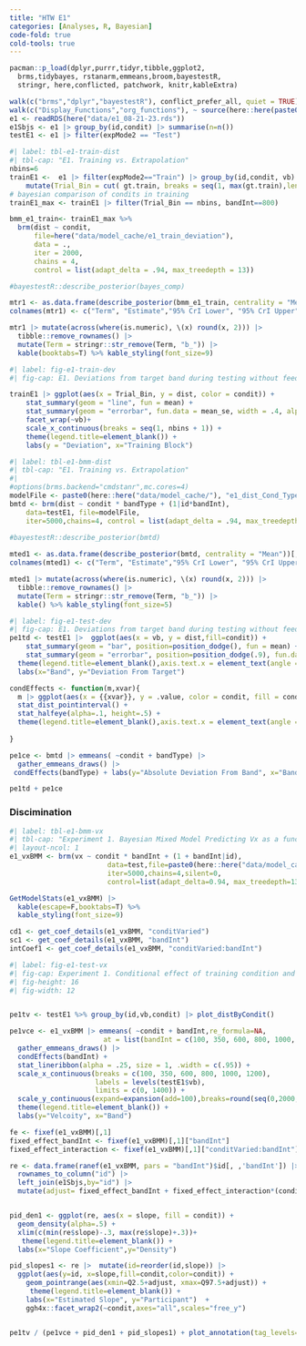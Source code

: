 ```yaml
---
title: "HTW E1"
categories: [Analyses, R, Bayesian]
code-fold: true
cold-tools: true
---
```



```r
pacman::p_load(dplyr,purrr,tidyr,tibble,ggplot2,
  brms,tidybayes, rstanarm,emmeans,broom,bayestestR,
  stringr, here,conflicted, patchwork, knitr,kableExtra)

walk(c("brms","dplyr","bayestestR"), conflict_prefer_all, quiet = TRUE)
walk(c("Display_Functions","org_functions"), ~ source(here::here(paste0("Functions/", .x, ".R"))))
e1 <- readRDS(here("data/e1_08-21-23.rds")) 
e1Sbjs <- e1 |> group_by(id,condit) |> summarise(n=n())
testE1 <- e1 |> filter(expMode2 == "Test")

```



```r
#| label: tbl-e1-train-dist
#| tbl-cap: "E1. Training vs. Extrapolation"
nbins=6
trainE1 <-  e1 |> filter(expMode2=="Train") |> group_by(id,condit, vb) |> 
    mutate(Trial_Bin = cut( gt.train, breaks = seq(1, max(gt.train),length.out=nbins+1),include.lowest = TRUE, labels=FALSE)) 
# bayesian comparison of condits in training
trainE1_max <- trainE1 |> filter(Trial_Bin == nbins, bandInt==800)

bmm_e1_train<- trainE1_max %>% 
  brm(dist ~ condit, 
      file=here("data/model_cache/e1_train_deviation"),
      data = .,
      iter = 2000,
      chains = 4,
      control = list(adapt_delta = .94, max_treedepth = 13))

#bayestestR::describe_posterior(bayes_comp)

mtr1 <- as.data.frame(describe_posterior(bmm_e1_train, centrality = "Mean"))[, c(1,2,4,5,6)]
colnames(mtr1) <- c("Term", "Estimate","95% CrI Lower", "95% CrI Upper", "pd")

mtr1 |> mutate(across(where(is.numeric), \(x) round(x, 2))) |>
  tibble::remove_rownames() |> 
  mutate(Term = stringr::str_remove(Term, "b_")) |>
  kable(booktabs=T) %>% kable_styling(font_size=9)

```


```r
#| label: fig-e1-train-dev
#| fig-cap: E1. Deviations from target band during testing without feedback stage. 

trainE1 |> ggplot(aes(x = Trial_Bin, y = dist, color = condit)) +
    stat_summary(geom = "line", fun = mean) +
    stat_summary(geom = "errorbar", fun.data = mean_se, width = .4, alpha = .7) +
    facet_wrap(~vb)+
    scale_x_continuous(breaks = seq(1, nbins + 1)) +
    theme(legend.title=element_blank()) + 
    labs(y = "Deviation", x="Training Block") 

```


```r
#| label: tbl-e1-bmm-dist
#| tbl-cap: "E1. Training vs. Extrapolation"
#| 
#options(brms.backend="cmdstanr",mc.cores=4)
modelFile <- paste0(here::here("data/model_cache/"), "e1_dist_Cond_Type_RFint")
bmtd <- brm(dist ~ condit * bandType + (1|id*bandInt), 
    data=testE1, file=modelFile,
    iter=5000,chains=4, control = list(adapt_delta = .94, max_treedepth = 13))
                        
#bayestestR::describe_posterior(bmtd)

mted1 <- as.data.frame(describe_posterior(bmtd, centrality = "Mean"))[, c(1,2,4,5,6)]
colnames(mted1) <- c("Term", "Estimate","95% CrI Lower", "95% CrI Upper", "pd")

mted1 |> mutate(across(where(is.numeric), \(x) round(x, 2))) |>
  tibble::remove_rownames() |> 
  mutate(Term = stringr::str_remove(Term, "b_")) |>
  kable() %>% kable_styling(font_size=5)

```


```r
#| label: fig-e1-test-dev
#| fig-cap: E1. Deviations from target band during testing without feedback stage. 
pe1td <- testE1 |>  ggplot(aes(x = vb, y = dist,fill=condit)) +
    stat_summary(geom = "bar", position=position_dodge(), fun = mean) +
    stat_summary(geom = "errorbar", position=position_dodge(.9), fun.data = mean_se, width = .4, alpha = .7) + 
  theme(legend.title=element_blank(),axis.text.x = element_text(angle = 45, hjust = 0.5, vjust = 0.5)) +
  labs(x="Band", y="Deviation From Target")

condEffects <- function(m,xvar){
  m |> ggplot(aes(x = {{xvar}}, y = .value, color = condit, fill = condit)) + 
  stat_dist_pointinterval() + 
  stat_halfeye(alpha=.1, height=.5) +
  theme(legend.title=element_blank(),axis.text.x = element_text(angle = 45, hjust = 0.5, vjust = 0.5)) 
  
}

pe1ce <- bmtd |> emmeans( ~condit + bandType) |>
  gather_emmeans_draws() |>
 condEffects(bandType) + labs(y="Absolute Deviation From Band", x="Band Type")

pe1td + pe1ce

```




### Discimination 

```r
#| label: tbl-e1-bmm-vx
#| tbl-cap: "Experiment 1. Bayesian Mixed Model Predicting Vx as a function of condition (Constant vs. Varied) and Velocity Band"
#| layout-ncol: 1
e1_vxBMM <- brm(vx ~ condit * bandInt + (1 + bandInt|id),
                        data=test,file=paste0(here::here("data/model_cache", "e1_testVxBand_RF_5k")),
                        iter=5000,chains=4,silent=0,
                        control=list(adapt_delta=0.94, max_treedepth=13))

GetModelStats(e1_vxBMM) |> 
  kable(escape=F,booktabs=T) %>% 
  kable_styling(font_size=9)

cd1 <- get_coef_details(e1_vxBMM, "conditVaried")
sc1 <- get_coef_details(e1_vxBMM, "bandInt")
intCoef1 <- get_coef_details(e1_vxBMM, "conditVaried:bandInt")

```

```r
#| label: fig-e1-test-vx
#| fig-cap: Experiment 1. Conditional effect of training condition and Band. Ribbons indicate 95% HDI. The steepness of the lines serves as an indicator of how well participants discriminated between velocity bands. 
#| fig-height: 16
#| fig-width: 12


pe1tv <- testE1 %>% group_by(id,vb,condit) |> plot_distByCondit()

pe1vce <- e1_vxBMM |> emmeans( ~condit + bandInt,re_formula=NA, 
                       at = list(bandInt = c(100, 350, 600, 800, 1000, 1200))) |>
  gather_emmeans_draws() |> 
  condEffects(bandInt) +
  stat_lineribbon(alpha = .25, size = 1, .width = c(.95)) +
  scale_x_continuous(breaks = c(100, 350, 600, 800, 1000, 1200), 
                     labels = levels(testE1$vb), 
                     limits = c(0, 1400)) + 
  scale_y_continuous(expand=expansion(add=100),breaks=round(seq(0,2000,by=200),2)) +
  theme(legend.title=element_blank()) + 
  labs(y="Velcoity", x="Band")

fe <- fixef(e1_vxBMM)[,1]
fixed_effect_bandInt <- fixef(e1_vxBMM)[,1]["bandInt"]
fixed_effect_interaction <- fixef(e1_vxBMM)[,1]["conditVaried:bandInt"]

re <- data.frame(ranef(e1_vxBMM, pars = "bandInt")$id[, ,'bandInt']) |> 
  rownames_to_column("id") |> 
  left_join(e1Sbjs,by="id") |>
  mutate(adjust= fixed_effect_bandInt + fixed_effect_interaction*(condit=="Varied"),slope = Estimate + adjust )


pid_den1 <- ggplot(re, aes(x = slope, fill = condit)) + 
  geom_density(alpha=.5) + 
  xlim(c(min(re$slope)-.3, max(re$slope)+.3))+
   theme(legend.title=element_blank()) + 
  labs(x="Slope Coefficient",y="Density")

pid_slopes1 <- re |>  mutate(id=reorder(id,slope)) |>
  ggplot(aes(y=id, x=slope,fill=condit,color=condit)) + 
    geom_pointrange(aes(xmin=Q2.5+adjust, xmax=Q97.5+adjust)) + 
     theme(legend.title=element_blank()) + 
    labs(x="Estimated Slope", y="Participant")  + 
    ggh4x::facet_wrap2(~condit,axes="all",scales="free_y")


pe1tv / (pe1vce + pid_den1 + pid_slopes1) + plot_annotation(tag_levels= 'A')

```







```r





```
